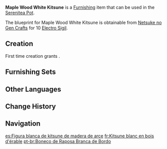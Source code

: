 {{Furnishing Infobox
|id             = 373324
|image          = Item Maple Wood White Kitsune.png
|category       = Ornaments
|subcategory    = Memento
|quality        = 3
|adeptal_energy = 60
|load           = 35
|reduced_load   = 24
|description    = These exquisitely crafted white Kitsune dolls also use the process of covering the wooden skeleton with fabric. Compared with the tanuki dolls of the same series, the price of these are slightly higher. This is because the people of Inazuma have a special endearment for Kitsunes, and the white Kitsune dolls are always sold out. Only by raising the price can they be bought in the non-public collectibles market.
|blueprint      = Purchased from [[Netsuke no Gen Crafts]]
}}
'''Maple Wood White Kitsune''' is a [[Furnishing]] item that can be used in the [[Serenitea Pot]].

The blueprint for Maple Wood White Kitsune is obtainable from [[Netsuke no Gen Crafts]] for 10 [[Electro Sigil]].

==Creation==
First time creation grants {{Item|Trust|24|x=60}}.
{{Recipe
|type = Creation
|time = 14h
|Maple Wood = 6
|Fabric = 6
|sort = Maple Wood;Fabric
}}

==Furnishing Sets==
{{Craft Usage|type=Furnishing Set}}

==Other Languages==
{{Other Languages
|default_hidden = 1
|en      = Maple Wood White Kitsune
|zhs     = 枫木布面白狐玩偶
|zhs_rm  = Fēngmù Bùmiàn Bái Hú Wán'ǒu
|zht     = 楓木布面白狐玩偶
|zht_rm  = Fēngmù Bùmiàn Bái Hú Wán'ǒu
|ja      = 楓の布製白狐人形
|ja_rm   = Kaede no Nunosei Byakko Ningyou
|ko      = 단풍나무 천 백여우 인형
|ko_rm   = Danpungnamu Cheon Baekyeou Inhyeong
|es      = Figura blanca de kitsune de madera de arce
|fr      = Kitsune blanc en bois d'érable
|ru      = Кицунэ из клёна
|th      = ตุ๊กตาจิ้งจอกขาวไม้ Maple หุ้มผ้า
|th_rm   = 
|vi      = Búp Bê Kitsune
|de      = Weißer-Fuchs-Puppe aus Ahornholzstoff
|id      = Boneka Kitsune Putih dari Maple Wood
|pt      = Boneco de Raposa Branca de Bordo
|tr      = Akçaağaç Kitsune Heykelciği
|it      = Kitsune bianca in legno d'acero
}}

==Change History==
{{Change History|2.4}}

==Navigation==
{{Furnishing Navbox|interior}}

[[es:Figura blanca de kitsune de madera de arce]]
[[fr:Kitsune blanc en bois d'érable]]
[[pt-br:Boneco de Raposa Branca de Bordo]]